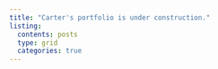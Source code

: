 ```yaml
---
title: "Carter's portfolio is under construction."
listing: 
  contents: posts
  type: grid
  categories: true
---
```

